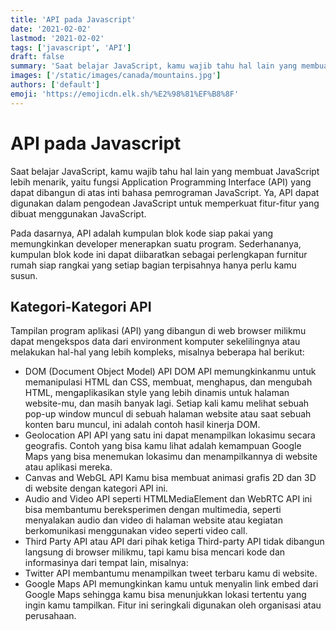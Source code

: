 ```yaml
---
title: 'API pada Javascript'
date: '2021-02-02'
lastmod: '2021-02-02'
tags: ['javascript', 'API']
draft: false
summary: 'Saat belajar JavaScript, kamu wajib tahu hal lain yang membuat JavaScript lebih menarik, yaitu fungsi Application Programming Interface (API) yang dapat dibangun di atas inti bahasa pemrograman JavaScript.'
images: ['/static/images/canada/mountains.jpg']
authors: ['default']
emoji: 'https://emojicdn.elk.sh/%E2%98%81%EF%B8%8F'
---
```


# API pada Javascript

Saat belajar JavaScript, kamu wajib tahu hal lain yang membuat JavaScript lebih menarik, yaitu fungsi Application Programming Interface (API) yang dapat dibangun di atas inti bahasa pemrograman JavaScript. Ya, API dapat digunakan dalam pengodean JavaScript untuk memperkuat fitur-fitur yang dibuat menggunakan JavaScript.

Pada dasarnya, API adalah kumpulan blok kode siap pakai yang memungkinkan developer menerapkan suatu program. Sederhananya, kumpulan blok kode ini dapat diibaratkan sebagai perlengkapan furnitur rumah siap rangkai yang setiap bagian terpisahnya hanya perlu kamu susun.

## Kategori-Kategori API

Tampilan program aplikasi (API) yang dibangun di web browser milikmu dapat mengekspos data dari environment komputer sekelilingnya atau melakukan hal-hal yang lebih kompleks, misalnya beberapa hal berikut:

- DOM (Document Object Model) API
  DOM API memungkinkanmu untuk memanipulasi HTML dan CSS, membuat, menghapus, dan mengubah HTML, mengaplikasikan style yang lebih dinamis untuk halaman website-mu, dan masih banyak lagi. Setiap kali kamu melihat sebuah pop-up window muncul di sebuah halaman website atau saat sebuah konten baru muncul, ini adalah contoh hasil kinerja DOM.
- Geolocation API
  API yang satu ini dapat menampilkan lokasimu secara geografis. Contoh yang bisa kamu lihat adalah kemampuan Google Maps yang bisa menemukan lokasimu dan menampilkannya di website atau aplikasi mereka.
- Canvas and WebGL API
  Kamu bisa membuat animasi grafis 2D dan 3D di website dengan kategori API ini.
- Audio and Video API seperti HTMLMediaElement dan WebRTC
  API ini bisa membantumu bereksperimen dengan multimedia, seperti menyalakan audio dan video di halaman website atau kegiatan berkomunikasi menggunakan video seperti video call.
- Third Party API atau API dari pihak ketiga
  Third-party API tidak dibangun langsung di browser milikmu, tapi kamu bisa mencari kode dan informasinya dari tempat lain, misalnya:
- Twitter API membantumu menampilkan tweet terbaru kamu di website.
- Google Maps API memungkinkan kamu untuk menyalin link embed dari Google Maps sehingga kamu bisa menunjukkan lokasi tertentu yang ingin kamu tampilkan. Fitur ini seringkali digunakan oleh organisasi atau perusahaan.
